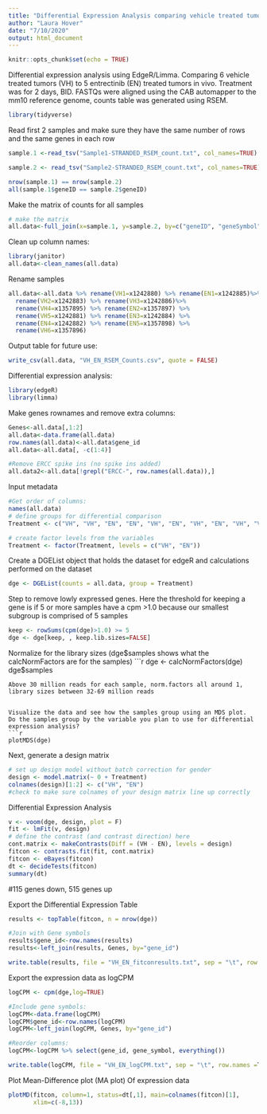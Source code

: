 ```yaml
---
title: "Differential Expression Analysis comparing vehicle treated tumor to Entrectinib treated tumor in vivo"
author: "Laura Hover"
date: "7/10/2020"
output: html_document
---
```

```r
knitr::opts_chunk$set(echo = TRUE)
```

Differential expression analysis using EdgeR/Limma.  Comparing 6 vehicle treated tumors (VH) to 5 entrectinib (EN) treated tumors in vivo.  Treatment was for 2 days, BID.  FASTQs were aligned using the CAB automapper to the mm10 reference genome, counts table was generated using RSEM.

```r
library(tidyverse)
```

Read first 2 samples and make sure they have the same number of rows and the same genes in each row
```r
sample.1 <-read_tsv("Sample1-STRANDED_RSEM_count.txt", col_names=TRUE)

sample.2 <- read_tsv("Sample2-STRANDED_RSEM_count.txt", col_names=TRUE)

nrow(sample.1) == nrow(sample.2)
all(sample.1$geneID == sample.2$geneID)
```

Make the matrix of counts for all samples
```r
# make the matrix
all.data<-full_join(x=sample.1, y=sample.2, by=c("geneID", "geneSymbol", "bioType", "annotationLevel"))
```

Clean up column names:
```r
library(janitor)
all.data<-clean_names(all.data)
```


Rename samples
```r
all.data<-all.data %>% rename(VH1=x1242880) %>% rename(EN1=x1242885)%>%
  rename(VH2=x1242883) %>% rename(VH3=x1242886)%>%
  rename(VH4=x1357895) %>% rename(EN2=x1357897) %>%
  rename(VH5=x1242881) %>% rename(EN3=x1242884) %>%
  rename(EN4=x1242882) %>% rename(EN5=x1357898) %>%
  rename(VH6=x1357896)
```


Output table for future use:
```r
write_csv(all.data, "VH_EN_RSEM_Counts.csv", quote = FALSE)

```

Differential expression analysis:
```r
library(edgeR)
library(limma)
```


Make genes rownames and remove extra columns:
```r
Genes<-all.data[,1:2]
all.data<-data.frame(all.data)
row.names(all.data)<-all.data$gene_id
all.data<-all.data[, -c(1:4)]

#Remove ERCC spike ins (no spike ins added)
all.data2<-all.data[!grepl("ERCC-", row.names(all.data)),]
```



Input metadata
```r
#Get order of columns:
names(all.data)
# define groups for differential comparison
Treatment <- c("VH", "VH", "EN", "EN", "VH", "EN", "VH", "EN", "VH", "VH","EN")

# create factor levels from the variables
Treatment <- factor(Treatment, levels = c("VH", "EN"))

```

Create a DGEList object that holds the dataset for edgeR and calculations performed on the dataset
```r
dge <- DGEList(counts = all.data, group = Treatment)
```

Step to remove lowly expressed genes.  Here the threshold for keeping a gene is if 5 or more samples have a cpm >1.0 because our smallest subgroup is comprised of 5 samples
```r
keep <- rowSums(cpm(dge)>1.0) >= 5 
dge <- dge[keep, , keep.lib.sizes=FALSE]
```

Normalize for the library sizes (dge$samples shows what the calcNormFactors are for the samples)
```r
dge <- calcNormFactors(dge)
dge$samples
```
Above 30 million reads for each sample, norm.factors all around 1, library sizes between 32-69 million reads


Visualize the data and see how the samples group using an MDS plot.  
Do the samples group by the variable you plan to use for differential expression analysis?
```r
plotMDS(dge)
```

Next, generate a design matrix
```r
# set up design model without batch correction for gender
design <- model.matrix(~ 0 + Treatment)
colnames(design)[1:2] <- c("VH", "EN")
#check to make sure colnames of your design matrix line up correctly
```


Differential Expression Analysis
```r
v <- voom(dge, design, plot = F)
fit <- lmFit(v, design)
# define the contrast (and contrast direction) here
cont.matrix <- makeContrasts(Diff = (VH - EN), levels = design)
fitcon <- contrasts.fit(fit, cont.matrix)
fitcon <- eBayes(fitcon)
dt <- decideTests(fitcon)
summary(dt)
```

#115 genes down, 515 genes up



Export the Differential Expression Table
```r
results <- topTable(fitcon, n = nrow(dge))

#Join with Gene symbols
results$gene_id<-row.names(results)
results<-left_join(results, Genes, by="gene_id")

write.table(results, file = "VH_EN_fitconresults.txt", sep = "\t", row.names = T, quote = F)
```

Export the expression data as logCPM
```r
logCPM <- cpm(dge,log=TRUE)

#Include gene symbols:
logCPM<-data.frame(logCPM)
logCPM$gene_id<-row.names(logCPM)
logCPM<-left_join(logCPM, Genes, by="gene_id")

#Reorder columns:
logCPM<-logCPM %>% select(gene_id, gene_symbol, everything())

write.table(logCPM, file = "VH_EN_logCPM.txt", sep = "\t", row.names =T, quote = F)
```

Plot Mean-Difference plot (MA plot) Of expression data
```r
plotMD(fitcon, column=1, status=dt[,1], main=colnames(fitcon)[1], 
       xlim=c(-8,13))
```

